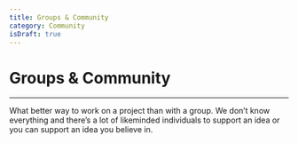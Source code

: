 ```yaml
---
title: Groups & Community
category: Community
isDraft: true
---
```


# Groups & Community

***

What better way to work on a project than with a group. We don’t know everything and there’s a lot of likeminded individuals to support an idea or you can support an idea you believe in. 
